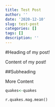 ```yaml
---
title: Test Post
author: ''
date: '2020-12-10'
slug: test-post
categories: []
tags: []
description: ''
---
```


#Heading of my post!

Content of my post!

##Subheading

More Content

```R
quakes<-quakes
```

```python
r.quakes.mag.mean()
```